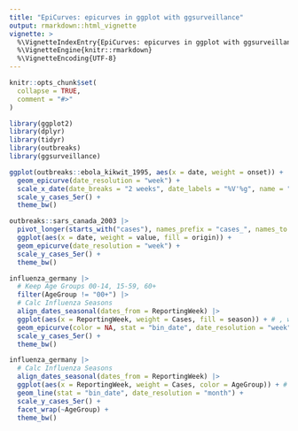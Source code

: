 ```yaml
---
title: "EpiCurves: epicurves in ggplot with ggsurveillance"
output: rmarkdown::html_vignette
vignette: >
  %\VignetteIndexEntry{EpiCurves: epicurves in ggplot with ggsurveillance}
  %\VignetteEngine{knitr::rmarkdown}
  %\VignetteEncoding{UTF-8}
---
```


```r
knitr::opts_chunk$set(
  collapse = TRUE,
  comment = "#>"
)
```

```r
library(ggplot2)
library(dplyr)
library(tidyr)
library(outbreaks)
library(ggsurveillance)
```

```r
ggplot(outbreaks::ebola_kikwit_1995, aes(x = date, weight = onset)) +
  geom_epicurve(date_resolution = "week") +
  scale_x_date(date_breaks = "2 weeks", date_labels = "%V'%g", name = "week") +
  scale_y_cases_5er() +
  theme_bw()
```

```r
outbreaks::sars_canada_2003 |>
  pivot_longer(starts_with("cases"), names_prefix = "cases_", names_to = "origin") |>
  ggplot(aes(x = date, weight = value, fill = origin)) +
  geom_epicurve(date_resolution = "week") +
  scale_y_cases_5er() +
  theme_bw()
```

```r
influenza_germany |>
  # Keep Age Groups 00-14, 15-59, 60+
  filter(AgeGroup != "00+") |>
  # Calc Influenza Seasons
  align_dates_seasonal(dates_from = ReportingWeek) |>
  ggplot(aes(x = ReportingWeek, weight = Cases, fill = season)) + # , weight = Cases
  geom_epicurve(color = NA, stat = "bin_date", date_resolution = "week") +
  scale_y_cases_5er() +
  theme_bw()
```


```r
influenza_germany |>
  # Calc Influenza Seasons
  align_dates_seasonal(dates_from = ReportingWeek) |>
  ggplot(aes(x = ReportingWeek, weight = Cases, color = AgeGroup)) + # , weight = Cases
  geom_line(stat = "bin_date", date_resolution = "month") +
  scale_y_cases_5er() +
  facet_wrap(~AgeGroup) +
  theme_bw()
```
